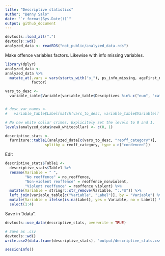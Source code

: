 ```yaml
---
title: "Descriptive statistics"
author: "Benny Salo"
date: "`r format(Sys.Date())`"
output: github_document
---
```



```r
devtools::load_all(".")
devtools::wd()
analyzed_data <- readRDS("not_public/analyzed_data.rds")
```

Make offence variables factors. Likewise with info missing variables.
```r
library(dplyr)
analyzed_data <-
analyzed_data %>% 
  mutate_at(.vars = vars(starts_with("o_"), ps_info_missing, ageFirst_missing),
            factor)
```


```r
vars_to_desc <- 
  variable_table$Variable[variable_table$Desciptives %in% c("num", "cat")]


# desc_var_names <- 
#   variable_table$Label[match(vars_to_desc, variable_table$Variable)]

# No new white collar crimes. Explicitely set the levels to 0 and 1.
levels(analyzed_data$newO_whitecollar) <- c(0, 1)

descriptive_stats <- 
  furniture::table1(analyzed_data[c(vars_to_desc, "reoff_category")],
                  splitby = reoff_category, type = c("condenced"))
```

Edit
```r
descriptive_stats$Table1 <-
  descriptive_stats$Table1 %>% 
  rename(Variable = " ",
         "No reoffence" = no_reoffence,
         "Non-violent reoffence" = reoffence_nonviolent,
         "Violent reoffence" = reoffence_violent) %>%
  mutate(Variable = stringr::str_remove(Variable, ":.*$")) %>% 
  left_join(variable_table[c("Variable", "Label")], by = "Variable") %>% 
  mutate(Variable = ifelse(is.na(Label), yes = Variable, no = Label)) %>%
  select(1:4)

```

Save in "/data".

```r
devtools::use_data(descriptive_stats, overwrite = TRUE)
```


```r

# Save as .csv
devtools::wd()
write.csv2(data.frame(descriptive_stats), "output/descriptive_stats.csv") 
```

```r
sessionInfo()
```
